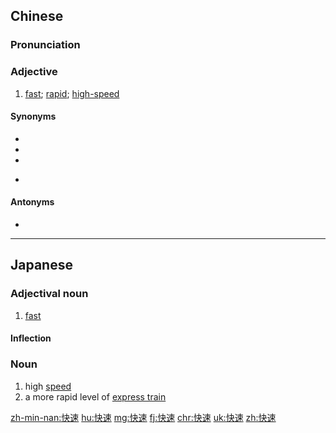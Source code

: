 ==Chinese==
{{zh-forms}}

===Pronunciation===
{{zh-pron
|m=kuàisù
|c=faai3 cuk1
|h=pfs=khoai-suk
|mn=khoài-sok
|cat=a
}}

===Adjective===
{{zh-adj}}

# [[fast]]; [[rapid]]; [[high-speed]]

====Synonyms====
* {{zh-l|趕快}}
* {{zh-l|急速}}
* {{zh-l|迅速}}
* {{qualifier|Cantonese}} {{zh-l|快脆|tr=faai3 ceoi3}}

====Antonyms====
* {{zh-l|慢速}}

{{zh-cat|Advanced}}

----

==Japanese==
{{ja-kanjitab|かい|そく|yomi=on}}

===Adjectival noun===
{{ja-adj|infl=na|かいそく}}

# [[fast]]

====Inflection====
{{ja-na|かいそく}}

===Noun===
{{ja-noun|かいそく}}

# high [[speed]]
# a more rapid level of [[express train]]

[[zh-min-nan:快速]]
[[hu:快速]]
[[mg:快速]]
[[fj:快速]]
[[chr:快速]]
[[uk:快速]]
[[zh:快速]]